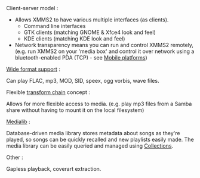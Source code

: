 ;Client-server model :

* Allows XMMS2 to have various multiple interfaces (as clients).
** Command line interfaces
** GTK clients (matching GNOME & Xfce4 look and feel)
** KDE clients (matching KDE look and feel)
* Network transparency means you can run and control XMMS2 remotely, (e.g. run XMMS2 on your 'media box' and control it over network using a bluetooth-enabled PDA (TCP) - see [[Mobile platforms]])

;[[Media formats | Wide format support]] :
Can play FLAC, mp3, MOD, SID, speex, ogg vorbis, wave files. 
;Flexible [[Transforms|transform chain]] concept :
Allows for more flexible access to media. (e.g. play mp3 files from a Samba share without having to mount it on the local filesystem)
;[[The Medialib | Medialib]] :
Database-driven media library stores metadata about songs as they're played, so songs can be quickly recalled and new playlists easily made. The media library can be easily queried and managed using [[Collections]].
;Other :
Gapless playback, coverart extraction.